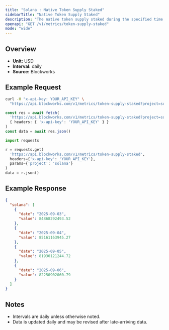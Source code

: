 ```yaml
---
title: "Solana : Native Token Supply Staked"
sidebarTitle: "Native Token Supply Staked"
description: "The native token supply staked during the specified time period for given blockchain."
openapi: "GET /v1/metrics/token-supply-staked"
mode: "wide"
---
```


## Overview

- **Unit:** USD
- **Interval:** daily
- **Source:** Blockworks

## Example Request

<CodeGroup>

```bash cURL
curl -H "x-api-key: YOUR_API_KEY" \
  "https://api.blockworks.com/v1/metrics/token-supply-staked?project=solana"
```

```typescript TypeScript
const res = await fetch(
  'https://api.blockworks.com/v1/metrics/token-supply-staked?project=solana',
  { headers: { 'x-api-key': 'YOUR_API_KEY' } }
)
const data = await res.json()
```

```python Python
import requests

r = requests.get(
  'https://api.blockworks.com/v1/metrics/token-supply-staked',
  headers={'x-api-key': 'YOUR_API_KEY'},
  params={'project': 'solana'}
)
data = r.json()
```

</CodeGroup>

## Example Response

```json
{
  "solana": [
    {
      "date": "2025-09-03",
      "value": 84868292493.52
    },
    {
      "date": "2025-09-04",
      "value": 85161163945.27
    },
    {
      "date": "2025-09-05",
      "value": 81930121244.72
    },
    {
      "date": "2025-09-06",
      "value": 82250902060.79
    }
  ]
}
```

## Notes
- Intervals are daily unless otherwise noted.
- Data is updated daily and may be revised after late-arriving data.
